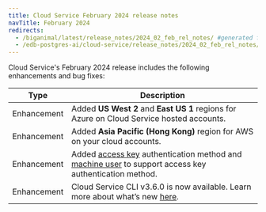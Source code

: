 ```yaml
---
title: Cloud Service February 2024 release notes
navTitle: February 2024
redirects:
  - /biganimal/latest/release_notes/2024_02_feb_rel_notes/ #generated for BigAnimal URL path removal branch
  - /edb-postgres-ai/cloud-service/release_notes/2024_02_feb_rel_notes/
---
```


Cloud Service's February 2024 release includes the following enhancements and bug fixes:

| Type        | Description                                                                                                                                                                                                                      |
| ----------- | -------------------------------------------------------------------------------------------------------------------------------------------------------------------------------------------------------------------------------- |
| Enhancement | Added **US West 2** and **East US 1** regions for Azure on Cloud Service hosted accounts.                                                                                                                                        |
| Enhancement | Added **Asia Pacific (Hong Kong)** region for AWS on your cloud accounts.                                                                                                                                                        |
| Enhancement | Added [access key](/edb-postgres-ai/cloud-service/using_the_api/access_key/) authentication method and [machine user](/edb-postgres-ai/console/using/organizations/machine_users/) to support access key authentication method. |
| Enhancement | Cloud Service CLI v3.6.0 is now available. Learn more about what’s new [here](https://cli.biganimal.com/versions/v3.6.0/).                                                                                                       |
